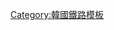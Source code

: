 <onlyinclude>{{Navbox
|name=新村号
|state=<includeonly>collapsed</includeonly>
|title=[[新村號]]
|group1=[[長項線]][[运行系统]]
|list1={{Navbox subgroup
|group1=[[龙山站 (首尔)|龙山]]~[[益山站|益山]]
|list1=[[龙山站 (首尔)|龙山]] - [[永登浦站|永登浦]] - [[水原站 (韓國)|水原]] - [[平泽站|平澤]] - [[天安站|天安]] - [[牙山站|牙山]] - [[温阳温泉站|溫陽溫泉]] - [[新礼院站|新礼院]] - [[礼山站|礼山]] - [[插桥站|插桥]] - [[洪城站|洪城]] - [[广川站|广川]] - [[大川站 (韩国)|大川]] - [[熊川站 (忠清南道)|熊川]] - [[舒川站|舒川]] - [[长项站|长项]] - [[群山站|群山]] - [[益山站|益山]]
}}
}}</onlyinclude><noinclude>
[[Category:韓國鐵路模板]]
</noinclude>